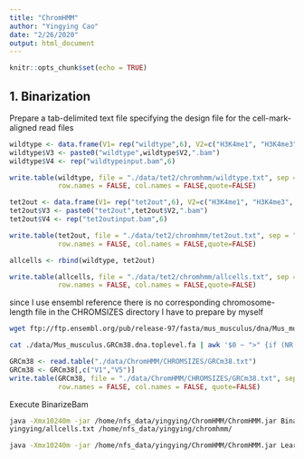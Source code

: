 ```yaml
---
title: "ChromHMM"
author: "Yingying Cao"
date: "2/26/2020"
output: html_document
---
```


```r
knitr::opts_chunk$set(echo = TRUE)
```
## 1. Binarization
Prepare a tab-delimited text file specifying the design file for the cell-mark-aligned read files
```r
wildtype <- data.frame(V1= rep("wildtype",6), V2=c("H3K4me1", "H3K4me3", "H3K9me3", "H3K27ac", "H3K27me3", "H3K36me3" ))
wildtype$V3 <- paste0("wildtype",wildtype$V2,".bam")
wildtype$V4 <- rep("wildtypeinput.bam",6)

write.table(wildtype, file = "./data/tet2/chromhmm/wildtype.txt", sep = "\t",
            row.names = FALSE, col.names = FALSE,quote=FALSE)

tet2out <- data.frame(V1= rep("tet2out",6), V2=c("H3K4me1", "H3K4me3", "H3K9me3", "H3K27ac", "H3K27me3", "H3K36me3" ))
tet2out$V3 <- paste0("tet2out",tet2out$V2,".bam")
tet2out$V4 <- rep("tet2outinput.bam",6)

write.table(tet2out, file = "./data/tet2/chromhmm/tet2out.txt", sep = "\t",
            row.names = FALSE, col.names = FALSE,quote=FALSE)

allcells <- rbind(wildtype, tet2out)

write.table(allcells, file = "./data/tet2/chromhmm/allcells.txt", sep = "\t",
            row.names = FALSE, col.names = FALSE,quote=FALSE)

```
since I use ensembl reference there is no corresponding chromosome-length file in the CHROMSIZES directory
I have to prepare by myself
```bash
wget ftp://ftp.ensembl.org/pub/release-97/fasta/mus_musculus/dna/Mus_musculus.GRCm38.dna.toplevel.fa.gz

cat ./data/Mus_musculus.GRCm38.dna.toplevel.fa | awk '$0 ~ ">" {if (NR > 1) {print c;} c=0;printf substr($0,2,100) "\t"; } $0 !~ ">" {c+=length($0);} END { print c; }' > ./data/ChromHMM/CHROMSIZES/GRCm38.txt
```

```r
GRCm38 <- read.table("./data/ChromHMM/CHROMSIZES/GRCm38.txt")
GRCm38 <- GRCm38[,c("V1","V5")]
write.table(GRCm38, file = "./data/ChromHMM/CHROMSIZES/GRCm38.txt", sep = "\t",
            row.names = FALSE, col.names = FALSE, quote=FALSE)
```

Execute BinarizeBam

```bash
java -Xmx10240m -jar /home/nfs_data/yingying/ChromHMM/ChromHMM.jar BinarizeBam /home/nfs_data/yingying/ChromHMM/CHROMSIZES/GRCm38.txt /home/nfs_data/yingying/merged/ /home/nfs_data/
yingying/allcells.txt /home/nfs_data/yingying/chromhmm/

java -Xmx10240m -jar /home/nfs_data/yingying/ChromHMM/ChromHMM.jar LearnModel -p 0 /home/nfs_data/yingying/chromhmm/ /home/nfs_data/yingying/chromhmm/ 10 GRCm38
```
